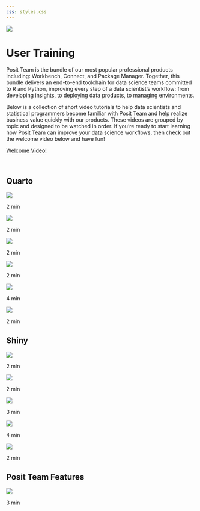 ```yaml
---
css: styles.css
---
```


<img src="images/logo-team-full-color.svg" class="w-75"/>

<h1>User Training</h1>

::: increased-font-size
Posit Team is the bundle of our most popular professional products including: Workbench, Connect, and Package Manager. Together, this bundle delivers an end-to-end toolchain for data science teams committed to R and Python, improving every step of a data scientist's workflow: from developing insights, to deploying data products, to managing environments.

Below is a collection of short video tutorials to help data scientists and statistical programmers become familiar with Posit Team and help realize business value quickly with our products. These videos are grouped by topic and designed to be watched in order. If you're ready to start learning how Posit Team can improve your data science workflows, then check out the welcome video below and have fun!
:::

<a href="https://rstudio.wistia.com/medias/ultwcwirl7" class="btn btn-primary btn-lg" role="button">Welcome Video!</a>

<br>

## Quarto

::: card-group
::: card
![](thumbnails/intro-to-quarto.png){.card-img-top}

2 min

<a href="https://rstudio.wistia.com/medias/iuz3hallk4" class="stretched-link"></a>
:::

::: card
![](thumbnails/quarto-rstudio.png){.card-img-top}

2 min

<a href="https://rstudio.wistia.com/medias/1pptqj1cvm" class="stretched-link"></a>
:::

::: card
![](thumbnails/quarto-vscode.png){.card-img-top}

2 min

<a href="https://rstudio.wistia.com/medias/tl3ywwreyv" class="stretched-link"></a>
:::
:::

::: card-group
::: card
![](thumbnails/quarto-jupyter.png){.card-img-top}

2 min

<a href="https://rstudio.wistia.com/medias/qqkv71bcoq" class="stretched-link"></a>
:::

::: card
![](thumbnails/quarto-publish.png){.card-img-top}

4 min

<a href="https://rstudio.wistia.com/medias/888fkqw0mc" class="stretched-link"></a>
:::

::: card
![](thumbnails/advancing-quarto.png){.card-img-top}

2 min

<a href="https://rstudio.wistia.com/medias/hdyyddflqi" class="stretched-link"></a>
:::
:::

## Shiny

::: card-group
::: card
![](thumbnails/intro-to-shiny.png){.card-img-top}

2 min

<a href="https://rstudio.wistia.com/medias/yjuppojzr2" class="stretched-link"></a>
:::

::: card
![](thumbnails/shiny-r.png){.card-img-top}

2 min

<a href="https://rstudio.wistia.com/medias/r173xsopgp" class="stretched-link"></a>
:::

::: card
![](thumbnails/shiny-python.png){.card-img-top}

3 min

<a href="https://rstudio.wistia.com/medias/o36lkk18gf" class="stretched-link"></a>
:::
:::

::: card-group
::: card
![](thumbnails/shiny-publish.png){.card-img-top}

4 min

<a href="https://rstudio.wistia.com/medias/xy94h7okmb" class="stretched-link"></a>
:::

::: card
![](thumbnails/advancing-shiny.png){.card-img-top}

2 min

<a href="https://rstudio.wistia.com/medias/nkunbzo36p" class="stretched-link"></a>
:::
:::

## Posit Team Features

::: card-group
::: card
![](thumbnails/git-backed.png){.card-img-top}

3 min

<a href="https://rstudio.wistia.com/medias/vcd3pt2k6u" class="stretched-link"></a>
:::
:::
